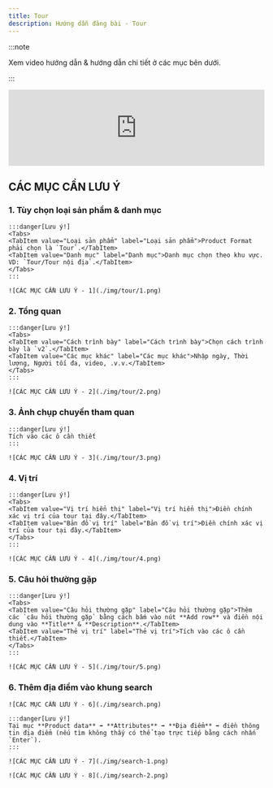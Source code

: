 ```yaml
---
title: Tour
description: Hướng dẫn đăng bài - Tour
---
```



:::note

Xem video hướng dẫn & hướng dẫn chi tiết ở các mục bên dưới.

:::

<iframe width="100%" style={{"aspect-ratio": "16 / 9"}} src="https://www.loom.com/embed/66bc3d167010429b9084b30259815359?sid=c5ad2fbd-2b9d-4ce0-946c-9a299d5c8495" title="YouTube video player" frameborder="0" allow="accelerometer; autoplay; clipboard-write; encrypted-media; gyroscope; picture-in-picture; web-share" referrerpolicy="strict-origin-when-cross-origin" allowfullscreen></iframe>

## CÁC MỤC CẦN LƯU Ý

### 1. Tùy chọn loại sản phẩm & danh mục

    :::danger[Lưu ý!]
    <Tabs>
    <TabItem value="Loại sản phẩm" label="Loại sản phẩm">Product Format phải chọn là `Tour`.</TabItem>
    <TabItem value="Danh mục" label="Danh mục">Danh mục chọn theo khu vực. VD: `Tour/Tour nội địa`.</TabItem>
    </Tabs>
    :::

    ![CÁC MỤC CẦN LƯU Ý - 1](./img/tour/1.png)

### 2. Tổng quan

    :::danger[Lưu ý!]
    <Tabs>
    <TabItem value="Cách trình bày" label="Cách trình bày">Chọn cách trình bày là `v2`.</TabItem>
    <TabItem value="Các mục khác" label="Các mục khác">Nhập ngày, Thời lượng, Người tối đa, video, .v.v.</TabItem>
    </Tabs>
    :::

    ![CÁC MỤC CẦN LƯU Ý - 2](./img/tour/2.png)

### 3. Ảnh chụp chuyến tham quan

    :::danger[Lưu ý!]
    Tích vào các ô cần thiết
    :::

    ![CÁC MỤC CẦN LƯU Ý - 3](./img/tour/3.png)
    
### 4. Vị trí

    :::danger[Lưu ý!]
    <Tabs>
    <TabItem value="Vị trí hiển thị" label="Vị trí hiển thị">Điền chính xác vị trí của tour tại đây.</TabItem>
    <TabItem value="Bản đồ vị trí" label="Bản đồ vị trí">Điền chính xác vị trí của tour tại đây.</TabItem>
    </Tabs>
    :::

    ![CÁC MỤC CẦN LƯU Ý - 4](./img/tour/4.png)

### 5. Câu hỏi thường gặp

    :::danger[Lưu ý!]
    <Tabs>
    <TabItem value="Câu hỏi thường gặp" label="Câu hỏi thường gặp">Thêm các `câu hỏi thường gặp` bằng cách bấm vào nút **Add row** và điền nội dung vào **Title** & **Description**.</TabItem>
    <TabItem value="Thẻ vị trí" label="Thẻ vị trí">Tích vào các ô cần thiết.</TabItem>
    </Tabs>
    :::

    ![CÁC MỤC CẦN LƯU Ý - 5](./img/tour/5.png)

### 6. Thêm địa điểm vào khung search

    ![CÁC MỤC CẦN LƯU Ý - 6](./img/search.png)

    :::danger[Lưu ý!]
    Tại mục **Product data** ➡️ **Attributes** ➡️ **Địa điểm** ➡️ điền thông tin địa điểm (nếu tìm không thấy có thể tạo trực tiếp bằng cách nhấn `Enter`).
    :::

    ![CÁC MỤC CẦN LƯU Ý - 7](./img/search-1.png)

    ![CÁC MỤC CẦN LƯU Ý - 8](./img/search-2.png)